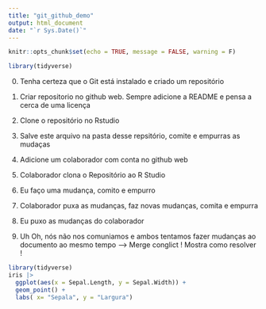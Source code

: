 ```yaml
---
title: "git_github_demo"
output: html_document
date: "`r Sys.Date()`"
---
```


```r
knitr::opts_chunk$set(echo = TRUE, message = FALSE, warning = F)
```

```r
library(tidyverse)
```

0.  Tenha certeza que o Git está instalado e criado um repositório

1.  Criar repositorio no github web. Sempre adicione a README e pensa a cerca de uma licença

2.  Clone o repositório no Rstudio

3.  Salve este arquivo na pasta desse repsitório, comite e empurras as mudaças

4.  Adicione um colaborador com conta no github web

5.  Colaborador clona o Repositório ao R Studio

6.  Eu faço uma mudança, comito e empurro

7.  Colaborador puxa as mudanças, faz novas mudanças, comita e empurra

8.  Eu puxo as mudanças do colaborador

9.  Uh Oh, nós não nos comuniamos e ambos tentamos fazer mudanças ao documento ao mesmo tempo --\> Merge conglict ! Mostra como resolver !

```r
library(tidyverse)
iris |> 
  ggplot(aes(x = Sepal.Length, y = Sepal.Width)) +
  geom_point() +
  labs( x= "Sepala", y = "Largura")

```
